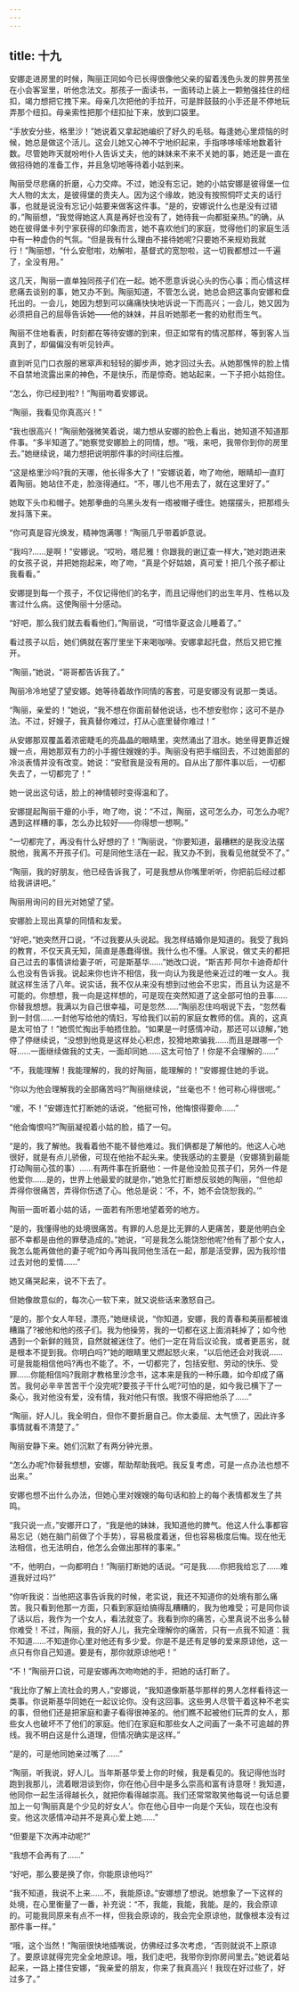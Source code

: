 ```yaml
---
---
---
```

title: 十九
---




安娜走进房里的时候，陶丽正同如今已长得很像他父亲的留着浅色头发的胖男孩坐在小会客室里，听他念法文。那孩子一面读书，一面转动上装上一颗勉强挂住的纽扣，竭力想把它拽下来。母亲几次把他的手拉开，可是胖鼓鼓的小手还是不停地玩弄那个纽扣。母亲索性把那个纽扣扯下来，放到口袋里。

“手放安分些，格里沙！”她说着又拿起她编织了好久的毛毯。每逢她心里烦恼的时候，她总是做这个活儿。这会儿她又心神不宁地织起来，手指哆哆嗦嗦地数着针数。尽管她昨天就吩咐仆人告诉丈夫，他的妹妹来不来不关她的事，她还是一直在做招待她的准备工作，并且急切地等待着小姑到来。

陶丽受尽悲痛的折磨，心力交瘁。不过，她没有忘记，她的小姑安娜是彼得堡一位大人物的太太，是彼得堡的贵夫人。因为这个缘故，她没有按照恫吓丈夫的话行事，也就是说没有忘记小姑要来做客这件事。“是的，安娜说什么也是没有过错的，”陶丽想，“我觉得她这人真是再好也没有了，她待我一向都挺亲热。”的确，从她在彼得堡卡列宁家获得的印象而言，她不喜欢他们的家庭，觉得他们的家庭生活中有一种虚伪的气氛。“但是我有什么理由不接待她呢?只要她不来规劝我就行！”陶丽想，“什么安慰啦，劝解啦，基督式的宽恕啦，这一切我都想过一千遍了，全没有用。”

这几天，陶丽一直单独同孩子们在一起。她不愿意诉说心头的伤心事；而心情这样悲痛去谈别的事，她又办不到。陶丽知道，不管怎么说，她总会把这事向安娜和盘托出的。一会儿，她因为想到可以痛痛快快地诉说一下而高兴；一会儿，她又因为必须把自己的屈辱告诉她——他的妹妹，并且听她那老一套的劝慰而生气。

陶丽不住地看表，时刻都在等待安娜的到来，但正如常有的情况那样，等到客人当真到了，却偏偏没有听见铃声。

直到听见门口衣服的窸窣声和轻轻的脚步声，她才回过头去。从她那憔悴的脸上情不自禁地流露出来的神色，不是快乐，而是惊奇。她站起来，一下子把小姑抱住。

“怎么，你已经到啦?！”陶丽吻着安娜说。

“陶丽，我看见你真高兴！”

“我也很高兴！”陶丽勉强微笑着说，竭力想从安娜的脸色上看出，她知道不知道那件事。“多半知道了。”她察觉安娜脸上的同情，想。“哦，来吧，我带你到你的房里去。”她继续说，竭力想把说明那件事的时间往后推。

“这是格里沙吗?我的天哪，他长得多大了！”安娜说着，吻了吻他，眼睛却一直盯着陶丽。她站住不走，脸涨得通红。“不，哪儿也不用去了，就在这里好了。”

她取下头巾和帽子。她那拳曲的乌黑头发有一绺被帽子缠住。她摆摆头，把那绺头发抖落下来。

“你可真是容光焕发，精神饱满哪！”陶丽几乎带着妒意说。

“我吗?……是啊！”安娜说。“哎哟，塔尼雅！你跟我的谢辽查一样大，”她对跑进来的女孩子说，并把她抱起来，吻了吻，“真是个好姑娘，真可爱！把几个孩子都让我看看。”



安娜提到每一个孩子，不仅记得他们的名字，而且记得他们的出生年月、性格以及害过什么病。这使陶丽十分感动。

“好吧，那么我们就去看看他们，”陶丽说，“可惜华夏这会儿睡着了。”

看过孩子以后，她们俩就在客厅里坐下来喝咖啡。安娜拿起托盘，然后又把它推开。

“陶丽，”她说，“哥哥都告诉我了。”

陶丽冷冷地望了望安娜。她等待着故作同情的客套，可是安娜没有说那一类话。

“陶丽，亲爱的！”她说，“我不想在你面前替他说话，也不想安慰你；这可不是办法。不过，好嫂子，我真替你难过，打从心底里替你难过！”

从安娜那双覆盖着浓密睫毛的亮晶晶的眼睛里，突然涌出了泪水。她坐得更靠近嫂嫂一点，用她那双有力的小手握住嫂嫂的手。陶丽没有把手缩回去，不过她面部的冷淡表情并没有改变。她说：“安慰我是没有用的。自从出了那件事以后，一切都失去了，一切都完了！”

她一说出这句话，脸上的神情顿时变得温和了。

安娜提起陶丽干瘪的小手，吻了吻，说：“不过，陶丽，这可怎么办，可怎么办呢?遇到这样糟的事，怎么办比较好——你得想一想啊。”

“一切都完了，再没有什么好想的了！”陶丽说，“你要知道，最糟糕的是我没法摆脱他，我离不开孩子们。可是同他生活在一起，我又办不到，我看见他就受不了。”

“陶丽，我的好朋友，他已经告诉我了，可是我想从你嘴里听听，你把前后经过都给我讲讲吧。”

陶丽用询问的目光对她望了望。

安娜脸上现出真挚的同情和友爱。

“好吧，”她突然开口说，“不过我要从头说起。我怎样结婚你是知道的。我受了我妈的教育，不仅天真无知，简直是愚蠢得很。我什么也不懂。人家说，做丈夫的都把自己过去的事情讲给妻子听，可是斯基华……”她改口说，“斯吉邦·阿尔卡迪奇却什么也没有告诉我。说起来你也许不相信，我一向认为我是他亲近过的唯一女人。我就这样生活了八年。说实话，我不仅从来没有想到过他会不忠实，而且认为这是不可能的。你想想，我一向是这样想的，可是现在突然知道了这全部可怕的丑事……你替我想想。我满以为自己很幸福，可是忽然……”陶丽忍住呜咽说下去，“忽然看到一封信……一封他写给他的情妇，写给我们以前的家庭女教师的信。真的，这真是太可怕了！”她慌忙掏出手帕捂住脸。“如果是一时感情冲动，那还可以谅解，”她停了停继续说，“没想到他竟是这样处心积虑，狡猾地欺骗我……而且是跟哪一个呀……一面继续做我的丈夫，一面却同她……这太可怕了！你是不会理解的……”

“不，我能理解！我能理解的，我的好陶丽，能理解的！”安娜握住她的手说。

“你以为他会理解我的全部痛苦吗?”陶丽继续说，“丝毫也不！他可称心得很呢。”

“嗳，不！”安娜连忙打断她的话说，“他挺可怜，他悔恨得要命……”

“他会悔恨吗?”陶丽凝视着小姑的脸，插了一句。

“是的，我了解他。我看着他不能不替他难过。我们俩都是了解他的。他这人心地很好，就是有点儿骄傲，可现在他抬不起头来。使我感动的主要是（安娜猜到最能打动陶丽心弦的事）……有两件事在折磨他：一件是他没脸见孩子们，另外一件是他爱你……是的，世界上他最爱的就是你，”她急忙打断想反驳她的陶丽，“但他却弄得你很痛苦，弄得你伤透了心。他总是说：‘不，不，她不会饶恕我的。’”

陶丽一面听着小姑的话，一面若有所思地望着旁的地方。

“是的，我懂得他的处境很痛苦。有罪的人总是比无罪的人更痛苦，要是他明白全部不幸都是由他的罪孽造成的。”她说，“可是我怎么能饶恕他呢?他有了那个女人，我怎么能再做他的妻子呢?如今再叫我同他生活在一起，那是活受罪，因为我珍惜过去对他的爱情……”

她又痛哭起来，说不下去了。

但她像故意似的，每次心一软下来，就又说些话来激怒自己。

“是的，那个女人年轻，漂亮，”她继续说，“你知道，安娜，我的青春和美丽都被谁糟蹋了?被他和他的孩子们。我为他操劳，我的一切都在这上面消耗掉了；如今他遇到一个新鲜的贱货，自然就被迷住了。他们一定在背后议论我，或者更恶劣，就是根本不提到我。你明白吗?”她的眼睛里又燃起怒火来，“以后他还会对我说……可是我能相信他吗?再也不能了。不，一切都完了，包括安慰、劳动的快乐、受罪……你能相信吗?我刚才教格里沙念书，这本来是我的一种乐趣，如今却成了痛苦。我何必辛辛苦苦干个没完呢?要孩子干什么呢?可怕的是，如今我已横下了一条心，我对他没有爱，没有情，我对他只有恨。我恨不得把他杀了……”

“陶丽，好人儿，我全明白，但你不要折磨自己。你太委屈、太气愤了，因此许多事情就看不清楚了。”

陶丽安静下来。她们沉默了有两分钟光景。

“怎么办呢?你替我想想，安娜，帮助帮助我吧。我反复考虑，可是一点办法也想不出来。”

安娜也想不出什么办法，但她心里对嫂嫂的每句话和脸上的每个表情都发生了共鸣。

“我只说一点，”安娜开口了，“我是他的妹妹，我知道他的脾气。他这人什么事都容易忘记（她在脑门前做了个手势），容易极度着迷，但也容易极度后悔。现在他无法相信，也无法明白，他怎么会做出那样的事来。”

“不，他明白，一向都明白！”陶丽打断她的话说。“可是我……你把我给忘了……难道我好过吗?”

“你听我说：当他把这事告诉我的时候，老实说，我还不知道你的处境有那么痛苦。我只看到他那一方面，只看到家庭给搞得乱糟糟的，我为他难受；可是同你谈了话以后，我作为一个女人，看法就变了。我看到你的痛苦，心里真说不出多么替你难受！不过，陶丽，我的好人儿，我完全理解你的痛苦，只有一点我不知道：我不知道……不知道你心里对他还有多少爱。你是不是还有足够的爱来原谅他，这一点只有你自己知道。要是有，那你就原谅他吧！”

“不！”陶丽开口说，可是安娜再次吻吻她的手，把她的话打断了。

“我比你了解上流社会的男人，”安娜说，“我知道像斯基华那样的男人怎样看待这一类事。你说斯基华同她在一起议论你。没有这回事。这些男人尽管干着这种不老实的事，但他们还是把家庭和妻子看得很神圣的。他们瞧不起被他们玩弄的女人，那些女人也破坏不了他们的家庭。他们在家庭和那些女人之间画了一条不可逾越的界线。我不明白这是什么道理，但情况确实是这样。”

“是的，可是他同她亲过嘴了……”

“陶丽，听我说，好人儿。当年斯基华爱上你的时候，我是看见的。我记得他当时跑到我那儿，流着眼泪谈到你，你在他心目中是多么崇高和富有诗意呀！我知道，他同你一起生活得越长久，就把你看得越崇高。我们还常常取笑他每说一句话总要加上一句‘陶丽真是个少见的好女人’。你在他心目中一向是个天仙，现在也没有变。他这次感情冲动并不是真心爱上她……”

“但要是下次再冲动呢?”

“我想不会再有了……”

“好吧，那么要是换了你，你能原谅他吗?”

“我不知道，我说不上来……不，我能原谅。”安娜想了想说。她想象了一下这样的处境，在心里衡量了一番，补充说：“不，我能，我能，我能。是的，我会原谅的。可能我同原来有点不一样，但我会原谅的，我会完全原谅他，就像根本没有过那件事一样。”

“哦，这个当然！”陶丽很快地插嘴说，仿佛经过多次考虑，“否则就说不上原谅了。要原谅就得完完全全地原谅。哦，我们走吧，我带你到你房间里去。”她说着站起来，一路上搂住安娜，“我亲爱的朋友，你来了我真高兴！我现在好过些了，好过多了。”